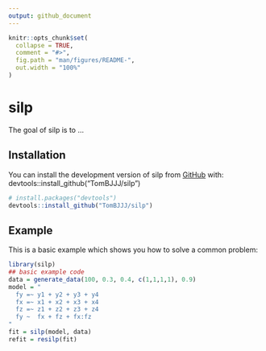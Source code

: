 ```yaml
---
output: github_document
---
```


<!-- README.md is generated from README.Rmd. Please edit that file -->

```r
knitr::opts_chunk$set(
  collapse = TRUE,
  comment = "#>",
  fig.path = "man/figures/README-",
  out.width = "100%"
)
```

# silp

<!-- badges: start -->
<!-- badges: end -->

The goal of silp is to ...

## Installation

You can install the development version of silp from [GitHub](https://github.com/TomBJJJ/silp) with:
devtools::install_github("TomBJJJ/silp")

``` r
# install.packages("devtools")
devtools::install_github("TomBJJJ/silp")
```

## Example

This is a basic example which shows you how to solve a common problem:

```r
library(silp)
## basic example code
data = generate_data(100, 0.3, 0.4, c(1,1,1,1), 0.9)
model = "
  fy =~ y1 + y2 + y3 + y4
  fx =~ x1 + x2 + x3 + x4
  fz =~ z1 + z2 + z3 + z4
  fy ~  fx + fz + fx:fz
"
fit = silp(model, data)
refit = resilp(fit)

```

